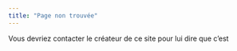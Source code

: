 ```yaml
---
title: "Page non trouvée"
---
```


Vous devriez contacter le créateur de ce site pour lui dire que c'est
